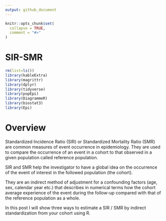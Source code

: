 ```yaml
---
output: github_document
---
```


<!-- README.md is generated from README.Rmd. Please edit that file -->

```r
knitr::opts_chunk$set(
  collapse = TRUE,
  comment = "#>"
)
```

# SIR-SMR

<!-- badges: start -->
<!-- badges: end -->


```r
rm(list=ls())
library(kableExtra)
library(magrittr)
library(dplyr)
library(tidyverse)
library(popEpi)
library(DiagrammeR)
library(biostat3)
library(Epi)
```

# Overview


Standardized Incidence Ratio (SIR) or Standardized Mortality Ratio (SMR) are common measures of event occurrence in epidemiology. 
They are used to compare the occurrence of an event in a cohort to that observed in a given population called reference population.  

SIR and SMR help the investigator to have a global idea on the occurrence of the event of interest in the followed population (the cohort).

They are an indirect method of adjustment for a confounding factors (age, sex, calendar year etc.) that describes in numerical terms how the cohort average experience of the event during the follow-up compared with that of the reference population as a whole.

In this post I will show three ways to estimate a SIR / SMR by indirect standardization from your cohort using R.



